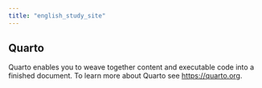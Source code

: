 ```yaml
---
title: "english_study_site"
---
```


## Quarto

Quarto enables you to weave together content and executable code into a finished document. To learn more about Quarto see <https://quarto.org>.
